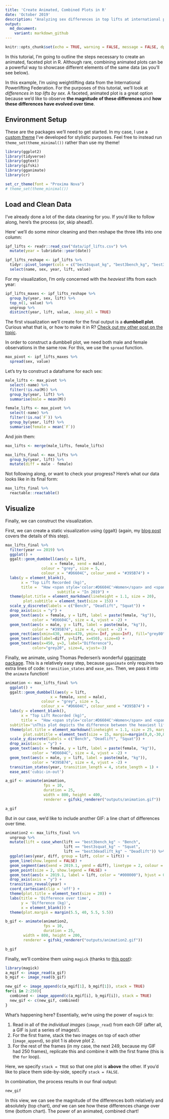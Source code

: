 ```yaml
---
title: 'Create Animated, Combined Plots in R'
date: 'October 2019'
description: "Analyzing sex differences in top lifts at international powerlifting competitions."
output: 
  md_document:
    variant: markdown_github
---
```

  
```r
knitr::opts_chunk$set(echo = TRUE, warning = FALSE, message = FALSE, dpi = 300)
```

In this tutorial, I'm going to outline the steps necessary to create an animated, faceted plot in R. Although rare, combining animated plots can be a powerful way to showcase different elements of the same data (as you'll see below).

In this example, I'm using weightlifting data from the International Powerlifting Federation. For the purposes of this tutorial, we'll look at *differences in top lifts by sex*. A faceted, animated plot is a great option because we'd like to observe **the magnitude of these differences** and **how these differences have evolved over time**.

## Environment Setup

These are the packages we'll need to get started. In my case, I use a [custom theme](https://github.com/connorrothschild/cr) I've developed for stylistic purposes. Feel free to instead run `theme_set(theme_minimal())` rather than use my theme!

```r
library(ggplot2)
library(tidyverse)
library(ggtext)
library(gifski)
library(gganimate)
library(cr)

set_cr_theme(font = "Proxima Nova")
# theme_set(theme_minimal())
```

## Load and Clean Data

I've already done a lot of the data cleaning for you. If you'd like to follow along, here's the process (or, skip ahead!).

Here' we'll do some minor cleaning and then reshape the three lifts into one column:

```r
ipf_lifts <- readr::read_csv("data/ipf_lifts.csv") %>%
  mutate(year = lubridate::year(date))

ipf_lifts_reshape <- ipf_lifts %>% 
  tidyr::pivot_longer(cols = c("best3squat_kg", "best3bench_kg", "best3deadlift_kg"), names_to = "lift") %>% 
  select(name, sex, year, lift, value)
```

For my visualization, I'm only concerned with the *heaviest* lifts from each year:

```r
ipf_lifts_maxes <- ipf_lifts_reshape %>% 
  group_by(year, sex, lift) %>% 
  top_n(1, value) %>% 
  ungroup %>% 
  distinct(year, lift, value, .keep_all = TRUE)
```

The first visualization we'll create for the final output is a **dumbbell plot**. Curious what that is, or how to make it in R? [Check out my other post on the topic](https://www.connorrothschild.com/post/dumbbell-plots/).

In order to construct a dumbbell plot, we need both male and female
observations in the same row. For this, we use the `spread` function.

```r
max_pivot <- ipf_lifts_maxes %>% 
  spread(sex, value)
```

Let's try to construct a dataframe for each sex:
  
```r
male_lifts <- max_pivot %>% 
  select(-name) %>% 
  filter(!is.na(M)) %>% 
  group_by(year, lift) %>% 
  summarise(male = mean(M))

female_lifts <- max_pivot %>% 
  select(-name) %>% 
  filter(!is.na(`F`)) %>% 
  group_by(year, lift) %>% 
  summarise(female = mean(`F`))
```

And join them:
  
```r
max_lifts <- merge(male_lifts, female_lifts)

max_lifts_final <- max_lifts %>% 
  group_by(year, lift) %>% 
  mutate(diff = male - female)
```

Not following along, or want to check your progress? Here's what our data looks like in its final form:

```r
max_lifts_final %>% 
  reactable::reactable()
```

## Visualize

Finally, we can construct the visualization.

First, we can create a static visualization using {ggalt} (again, my [blog post](https://www.connorrothschild.com/post/dumbbell-plots/) covers the details of this step).

```r
max_lifts_final %>% 
  filter(year == 2019) %>% 
  ggplot() + 
  ggalt::geom_dumbbell(aes(y = lift,
                    x = female, xend = male),
                colour = "grey", size = 5,
                colour_x = "#D6604C", colour_xend = "#395B74") +
  labs(y = element_blank(),
       x = "Top Lift Recorded (kg)",
       title =  "How <span style='color:#D6604C'>Women</span> and <span style='color:#395B74'>Men</span> Differ in Top Lifts",
                       subtitle = "In 2019") +
  theme(plot.title = element_markdown(lineheight = 1.1, size = 20),
        plot.subtitle = element_text(size = 15)) +
  scale_y_discrete(labels = c("Bench", "Deadlift", "Squat")) +
  drop_axis(axis = "y") +
  geom_text(aes(x = female, y = lift, label = paste(female, "kg")),
            color = "#D6604C", size = 4, vjust = -2) +
  geom_text(aes(x = male, y = lift, label = paste(male, "kg")),
            color = "#395B74", size = 4, vjust = -2) +
  geom_rect(aes(xmin=430, xmax=470, ymin=-Inf, ymax=Inf), fill="grey80") +
  geom_text(aes(label=diff, y=lift, x=450), size=4) +
  geom_text(aes(x=450, y=3, label="Difference"),
            color="grey20", size=4, vjust=-3)
```

Finally, we animate, using Thomas Pedersen’s wonderful [gganimate
package](https://github.com/thomasp85/gganimate). This is a relatively easy step, because `gganimate` only requires two extra lines of code: `transition_states` and `ease_aes`. Then, we pass it into the `animate` function!

```r
animation <- max_lifts_final %>% 
  ggplot() + 
  ggalt::geom_dumbbell(aes(y = lift,
                    x = female, xend = male),
                colour = "grey", size = 5,
                colour_x = "#D6604C", colour_xend = "#395B74") +
  labs(y = element_blank(),
       x = "Top Lift Recorded (kg)",
       title =  "How <span style='color:#D6604C'>Women</span> and <span style='color:#395B74'>Men</span> Differ in Top Lifts",
  subtitle='\nThis plot depicts the difference between the heaviest lifts for each sex at International Powerlifting Federation\nevents over time. \n \n{closest_state}') +
  theme(plot.title = element_markdown(lineheight = 1.1, size = 25, margin=margin(0,0,0,0)),
        plot.subtitle = element_text(size = 15, margin=margin(8,0,-30,0))) +
  scale_y_discrete(labels = c("Bench", "Deadlift", "Squat")) +
  drop_axis(axis = "y") +
  geom_text(aes(x = female, y = lift, label = paste(female, "kg")),
            color = "#D6604C", size = 4, vjust = -2) +
  geom_text(aes(x = male, y = lift, label = paste(male, "kg")),
            color = "#395B74", size = 4, vjust = -2) +
  transition_states(year, transition_length = 4, state_length = 1) +
  ease_aes('cubic-in-out')

a_gif <- animate(animation, 
                 fps = 10, 
                 duration = 25,
                 width = 800, height = 400, 
                 renderer = gifski_renderer("outputs/animation.gif"))

a_gif
```

But in our case, we'd like to include another GIF: a line chart of differences over time.

```r
animation2 <- max_lifts_final %>% 
  ungroup %>% 
  mutate(lift = case_when(lift == "best3bench_kg" ~ "Bench",
                          lift == "best3squat_kg" ~ "Squat",
                          lift == "best3deadlift_kg" ~ "Deadlift")) %>% 
  ggplot(aes(year, diff, group = lift, color = lift)) + 
  geom_line(show.legend = FALSE) + 
  geom_segment(aes(xend = 2019.1, yend = diff), linetype = 2, colour = 'grey', show.legend = FALSE) + 
  geom_point(size = 2, show.legend = FALSE) + 
  geom_text(aes(x = 2019.1, label = lift, color = "#000000"), hjust = 0, show.legend = FALSE) + 
  drop_axis(axis = "y") +
  transition_reveal(year) +
  coord_cartesian(clip = 'off') +
  theme(plot.title = element_text(size = 20)) +
  labs(title = 'Difference over time',
       y = 'Difference (kg)',
       x = element_blank()) + 
  theme(plot.margin = margin(5.5, 40, 5.5, 5.5))

b_gif <- animate(animation2, 
                 fps = 10, 
                 duration = 25,
        width = 800, height = 200, 
        renderer = gifski_renderer("outputs/animation2.gif"))

b_gif
```

Finally, we'll combine them using `magick` (thanks to [this
post](https://github.com/thomasp85/gganimate/wiki/Animation-Composition)):

```r
library(magick)
a_mgif <- image_read(a_gif)
b_mgif <- image_read(b_gif)

new_gif <- image_append(c(a_mgif[1], b_mgif[1]), stack = TRUE)
for(i in 2:250){
  combined <- image_append(c(a_mgif[i], b_mgif[i]), stack = TRUE)
  new_gif <- c(new_gif, combined)
}
```

What’s happening here? Essentially, we’re using the power of `magick` to:

1. Read in all of the *individual images* (`image_read`) from each GIF (after all, a GIF is just a series of images!).
2. For the first frame, stack the two images on top of each other (`image_append`), so plot 1 is above plot 2.
3. For the rest of the frames (in my case, the next 249, because my GIF had 250 frames), replicate this and combine it with the first frame (this is the `for` loop).

Here, we specify `stack = TRUE` so that one plot is **above** the other. If you'd like to place them side-by-side, specify `stack = FALSE`.

In combination, the process results in our final output:

```r
new_gif
```

In this view, we can see the magnitude of the differences both relatively and absolutely (top chart), *and* we can see how these differences change over time (bottom chart). The power of an animated, combined chart!